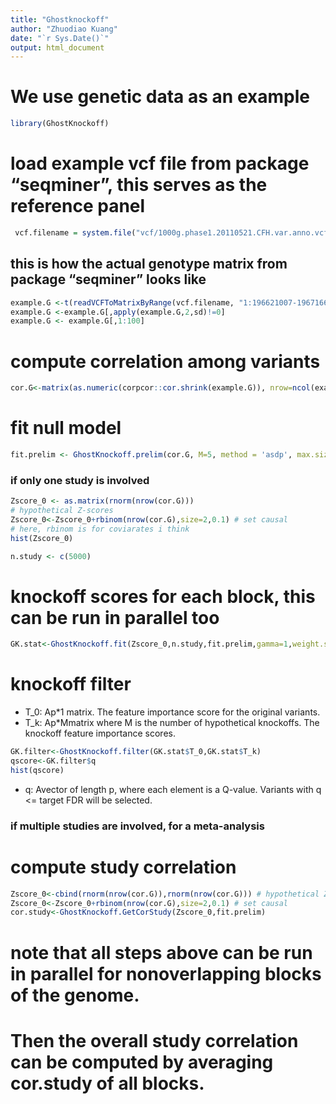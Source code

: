 ```yaml
---
title: "Ghostknockoff"
author: "Zhuodiao Kuang"
date: "`r Sys.Date()`"
output: html_document
---
```

# We use genetic data as an example

```r
library(GhostKnockoff)

```

# load example vcf file from package "seqminer", this serves as the reference panel

```r
 vcf.filename = system.file("vcf/1000g.phase1.20110521.CFH.var.anno.vcf.gz", package = "seqminer")

```

## this is how the actual genotype matrix from package "seqminer" looks like
 
```r
example.G <-t(readVCFToMatrixByRange(vcf.filename, "1:196621007-196716634",annoType='')[[1]])
example.G <-example.G[,apply(example.G,2,sd)!=0]
example.G <- example.G[,1:100]

```

# compute correlation among variants

```r
cor.G<-matrix(as.numeric(corpcor::cor.shrink(example.G)), nrow=ncol(example.G))
```

# fit null model

```r
fit.prelim <- GhostKnockoff.prelim(cor.G, M=5, method = 'asdp', max.size = 500)

```

### if only one study is involved

```r
Zscore_0 <- as.matrix(rnorm(nrow(cor.G)))
# hypothetical Z-scores
Zscore_0<-Zscore_0+rbinom(nrow(cor.G),size=2,0.1) # set causal
# here, rbinom is for coviarates i think
hist(Zscore_0)

n.study <- c(5000)
```

# knockoff scores for each block, this can be run in parallel too

```r
GK.stat<-GhostKnockoff.fit(Zscore_0,n.study,fit.prelim,gamma=1,weight.study=NULL)
```
 
# knockoff filter

*  T_0: Ap*1 matrix. The feature importance score for the original variants.
*  T_k: Ap*Mmatrix where M is the number of hypothetical knockoffs. The knockoff feature importance scores.
 
```r
GK.filter<-GhostKnockoff.filter(GK.stat$T_0,GK.stat$T_k)
qscore<-GK.filter$q
hist(qscore)
```

*  q:  Avector of length p, where each element is a Q-value. Variants with q <= target FDR will be selected.

### if multiple studies are involved, for a meta-analysis

# compute study correlation
```r
Zscore_0<-cbind(rnorm(nrow(cor.G)),rnorm(nrow(cor.G))) # hypothetical Z-scores
Zscore_0<-Zscore_0+rbinom(nrow(cor.G),size=2,0.1) # set causal
cor.study<-GhostKnockoff.GetCorStudy(Zscore_0,fit.prelim)
```

# note that all steps above can be run in parallel for nonoverlapping blocks of the genome.
# Then the overall study correlation can be computed by averaging cor.study of all blocks.



 
